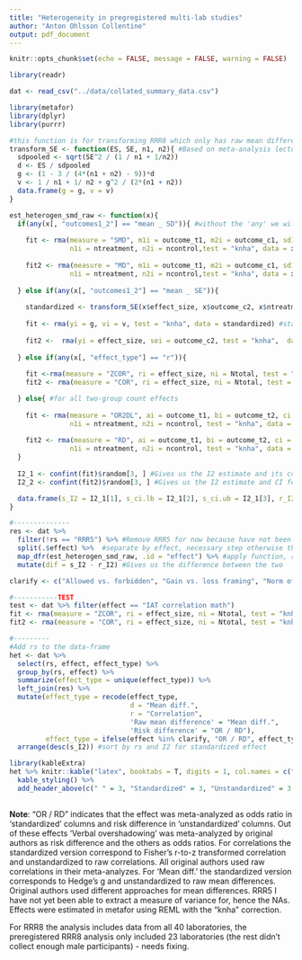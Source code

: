 ```yaml
---
title: "Heterogeneity in pregregistered multi-lab studies"
author: "Anton Ohlsson Collentine"
output: pdf_document
---
```


```r
knitr::opts_chunk$set(echo = FALSE, message = FALSE, warning = FALSE)
```

```r
library(readr)

dat <- read_csv("../data/collated_summary_data.csv")
```

```r
library(metafor)
library(dplyr)
library(purrr)

#this function is for transforming RRR8 which only has raw mean difference and SE to a standardized version
transform_SE <- function(ES, SE, n1, n2){ #Based on meta-analysis lecture 02
  sdpooled <- sqrt(SE^2 / (1 / n1 + 1/n2))
  d <- ES / sdpooled
  g <- (1 - 3 / (4*(n1 + n2) - 9))*d
  v <- 1 / n1 + 1/ n2 + g^2 / (2*(n1 + n2))
  data.frame(g = g, v = v)
}

est_heterogen_smd_raw <- function(x){
  if(any(x[, "outcomes1_2"] == "mean _ SD")){ #without the 'any' we will get warnings because we apply 'if' to a vector
    
    fit <- rma(measure = "SMD", m1i = outcome_t1, m2i = outcome_c1, sd1i = outcome_t2, sd2i = outcome_c2, #gives Hedge's g as outcome
               n1i = ntreatment, n2i = ncontrol,test = "knha", data = x) 
    
    fit2 <- rma(measure = "MD", m1i = outcome_t1, m2i = outcome_c1, sd1i = outcome_t2, sd2i = outcome_c2, #gives raw outcome
               n1i = ntreatment, n2i = ncontrol,test = "knha", data = x) 
    
  } else if(any(x[, "outcomes1_2"] == "mean _ SE")){  
    
    standardized <- transform_SE(x$effect_size, x$outcome_c2, x$ntreatment, x$ncontrol)
    
    fit <- rma(yi = g, vi = v, test = "knha", data = standardized) #standardized effect estimate
    
    fit2 <-  rma(yi = effect_size, sei = outcome_c2, test = "knha",  data = x) #raw effect estimate
    
  } else if(any(x[, "effect_type"] == "r")){
    
    fit <-rma(measure = "ZCOR", ri = effect_size, ni = Ntotal, test = "knha", data = x) #Fisher's r-to-z transformed correlation coefficient
    fit2 <- rma(measure = "COR", ri = effect_size, ni = Ntotal, test = "knha", data = x) #raw correlation

  } else{ #for all two-group count effects
    
    fit <- rma(measure = "OR2DL", ai = outcome_t1, bi = outcome_t2, ci = outcome_c1, di = outcome_c2, #standardized, ML1 used 'OR2D' but this = 'OR2DL'
               n1i = ntreatment, n2i = ncontrol, test = "knha", data = x)
    
    fit2 <- rma(measure = "RD", ai = outcome_t1, bi = outcome_t2, ci = outcome_c1, di = outcome_c2, #unstandardized
               n1i = ntreatment, n2i = ncontrol, test = "knha", data = x)
  }
  
  I2_1 <- confint(fit)$random[3, ] #Gives us the I2 estimate and its confidence interval for standardized values
  I2_2 <- confint(fit2)$random[3, ] #Gives us the I2 estimate and CI for raw values

  data.frame(s_I2 = I2_1[1], s_ci.lb = I2_1[2], s_ci.ub = I2_1[3], r_I2 = I2_2[1], r_ci.lb = I2_2[2], r_ci.ub = I2_2[3]) #output is for smd, r, and 1 raw difference
}

#--------------
res <- dat %>% 
  filter(!rs == "RRR5") %>% #Remove RRR5 for now because have not been able to extract sufficient data for it
  split(.$effect) %>%  #separate by effect, necessary step otherwise the function is applied overall
  map_dfr(est_heterogen_smd_raw, .id = "effect") %>% #apply function, rbind results into dataframe ('dfr'), make sure purrr is up to date
  mutate(dif = s_I2 - r_I2) #Gives us the difference between the two

clarify <- c("Allowed vs. forbidden", "Gain vs. loss framing", "Norm of reciprocity", "Low vs. high category scales")

#-----------TEST
test <- dat %>% filter(effect == "IAT correlation math")
fit <- rma(measure = "ZCOR", ri = effect_size, ni = Ntotal, test = "knha", data = test)
fit2 <- rma(measure = "COR", ri = effect_size, ni = Ntotal, test = "knha", data = test)

#---------
#Add rs to the data-frame
het <- dat %>% 
  select(rs, effect, effect_type) %>% 
  group_by(rs, effect) %>% 
  summarize(effect_type = unique(effect_type)) %>% 
  left_join(res) %>% 
  mutate(effect_type = recode(effect_type, 
                              d = "Mean diff.",
                              r = "Correlation",
                              'Raw mean difference' = "Mean diff.",
                              'Risk difference' = "OR / RD"),
         effect_type = ifelse(effect %in% clarify, "OR / RD", effect_type)) %>% 
  arrange(desc(s_I2)) #sort by rs and I2 for standardized effect


```

```r
library(kableExtra)
het %>% knitr::kable("latex", booktabs = T, digits = 1, col.names = c("RS", "Effect", "Effect type", "I2(%)", "ci.lb", "ci.ub", "I2(%)", "ci.lb", "ci.ub", "Dif")) %>% 
  kable_styling() %>% 
  add_header_above(c(" " = 3, "Standardized" = 3, "Unstandardized" = 3, " " = 1))
  
```
**Note**: "OR / RD" indicates that the effect was meta-analyzed as odds ratio in 'standardized' columns and risk difference in 'unstandardized' columns. Out of these effects 'Verbal overshadowing' was meta-analyzed by original authors as risk difference and the others as odds ratios. For correlations the standardized version correspond to Fisher's r-to-z transformed correlation and unstandardized to raw correlations. All original authors used raw correlations in their meta-analyzes. For 'Mean diff.' the standardized version corresponds to Hedge's g and unstandardized to raw mean differences. Original authors used different approaches for mean differences. RRR5 I have not yet been able to extract a measure of variance for, hence the NAs. Effects were estimated in metafor using REML with the "knha" correction.

For RRR8 the analysis includes data from all 40 laboratories, the preregistered RRR8 analysis only included 23 laboratories (the rest didn't collect enough male participants) - needs fixing.


